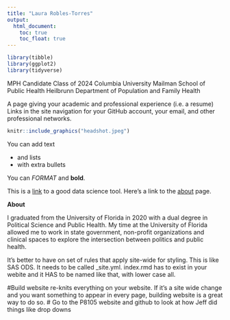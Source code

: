 ```yaml
---
title: "Laura Robles-Torres"
output: 
  html_document:
    toc: true
    toc_float: true
---
```


```r
library(tibble)
library(ggplot2)
library(tidyverse)
```

MPH Candidate Class of 2024
Columbia University Mailman School of Public Health 
Heilbrunn Department of Population and Family Health 

A page giving your academic and professional experience (i.e. a resume)
Links in the site navigation for your GitHub account, your email, and other professional networks.

```r
knitr::include_graphics("headshot.jpeg")
```

You can add text

* and lists
* with extra bullets

You can *FORMAT* and **bold**.

This is a [link](google.com) to a good data science tool. Here's a link to the [about](about.html) page.

**About**

I graduated from the University of Florida in 2020 with a dual degree in Political Science and Public Health. My time at the University of Florida allowed me to work in state government, non-profit organizations and clinical spaces to explore the intersection between politics and public health. 



It's better to have on set of rules that apply site-wide for styling. This is like SAS ODS. It needs to be called _site.yml. index.rmd has to exist in your webite and it HAS to be named like that, with lower case all.

#Build website re-knits everything on your website. If it's a site wide change and you want something to appear in every page, building website is a great way to do so.
# Go to the P8105 website and github to look at how Jeff did things like drop downs
